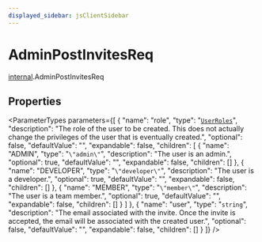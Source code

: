 ```yaml
---
displayed_sidebar: jsClientSidebar
---
```



# AdminPostInvitesReq

[internal](../../modules/internal.mdx).AdminPostInvitesReq

## Properties

<ParameterTypes parameters={[
  {
    "name": "role",
    "type": "[`UserRoles`](../enums/internal.internal.UserRoles.mdx)",
    "description": "The role of the user to be created. This does not actually change the privileges of the user that is eventually created.",
    "optional": false,
    "defaultValue": "",
    "expandable": false,
    "children": [
      {
        "name": "ADMIN",
        "type": "``\"admin\"``",
        "description": "The user is an admin.",
        "optional": true,
        "defaultValue": "",
        "expandable": false,
        "children": []
      },
      {
        "name": "DEVELOPER",
        "type": "``\"developer\"``",
        "description": "The user is a developer.",
        "optional": true,
        "defaultValue": "",
        "expandable": false,
        "children": []
      },
      {
        "name": "MEMBER",
        "type": "``\"member\"``",
        "description": "The user is a team member.",
        "optional": true,
        "defaultValue": "",
        "expandable": false,
        "children": []
      }
    ]
  },
  {
    "name": "user",
    "type": "`string`",
    "description": "The email associated with the invite. Once the invite is accepted, the email will be associated with the created user.",
    "optional": false,
    "defaultValue": "",
    "expandable": false,
    "children": []
  }
]} />
